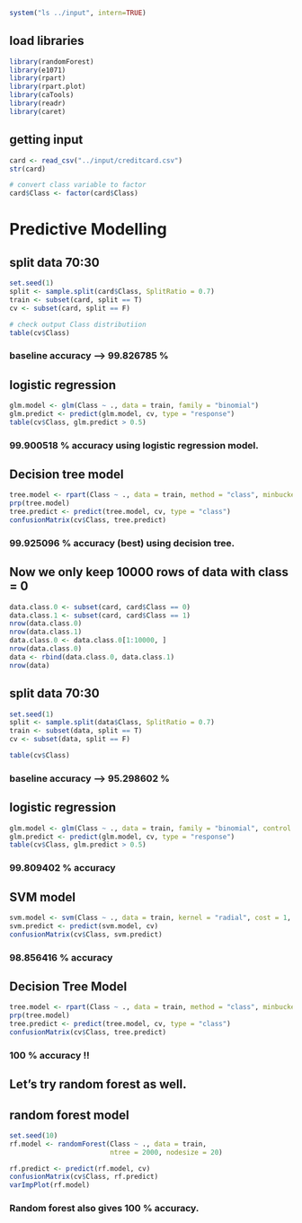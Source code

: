 
```r
system("ls ../input", intern=TRUE)
```

## load libraries

```r

library(randomForest)
library(e1071)
library(rpart)
library(rpart.plot)
library(caTools)
library(readr)
library(caret)
```

## getting input

```r

card <- read_csv("../input/creditcard.csv")
str(card)

# convert class variable to factor
card$Class <- factor(card$Class)

```

# Predictive Modelling

## split data 70:30

```r
set.seed(1)
split <- sample.split(card$Class, SplitRatio = 0.7)
train <- subset(card, split == T)
cv <- subset(card, split == F)

# check output Class distributiion
table(cv$Class)

```

### baseline accuracy --> 99.826785 %

## logistic regression

```r

glm.model <- glm(Class ~ ., data = train, family = "binomial")
glm.predict <- predict(glm.model, cv, type = "response")
table(cv$Class, glm.predict > 0.5)
```

### 99.900518 % accuracy using logistic regression model.

## Decision tree model

```r

tree.model <- rpart(Class ~ ., data = train, method = "class", minbucket = 20)
prp(tree.model) 
tree.predict <- predict(tree.model, cv, type = "class")
confusionMatrix(cv$Class, tree.predict)
```

### 99.925096 % accuracy (best) using decision tree.



## Now we only keep 10000 rows of data with class = 0

```r
data.class.0 <- subset(card, card$Class == 0)
data.class.1 <- subset(card, card$Class == 1)
nrow(data.class.0)
nrow(data.class.1)
data.class.0 <- data.class.0[1:10000, ]
nrow(data.class.0)
data <- rbind(data.class.0, data.class.1)
nrow(data)

```

## split data 70:30

```r
set.seed(1)
split <- sample.split(data$Class, SplitRatio = 0.7)
train <- subset(data, split == T)
cv <- subset(data, split == F)

table(cv$Class)
```

### baseline accuracy --> 95.298602 %

## logistic regression

```r
glm.model <- glm(Class ~ ., data = train, family = "binomial", control = list(maxit = 50))
glm.predict <- predict(glm.model, cv, type = "response")
table(cv$Class, glm.predict > 0.5)
```

### 99.809402 % accuracy

## SVM model

```r
svm.model <- svm(Class ~ ., data = train, kernel = "radial", cost = 1, gamma = 0.1)
svm.predict <- predict(svm.model, cv)
confusionMatrix(cv$Class, svm.predict)
```

### 98.856416 % accuracy

## Decision Tree Model

```r
tree.model <- rpart(Class ~ ., data = train, method = "class", minbucket = 20)
prp(tree.model) 
tree.predict <- predict(tree.model, cv, type = "class")
confusionMatrix(cv$Class, tree.predict)
```

### 100 % accuracy !!

## Let's try random forest as well.

## random forest model

```r
set.seed(10)
rf.model <- randomForest(Class ~ ., data = train,
                         ntree = 2000, nodesize = 20)

rf.predict <- predict(rf.model, cv)
confusionMatrix(cv$Class, rf.predict)
varImpPlot(rf.model)

```

### Random forest also gives 100 % accuracy.